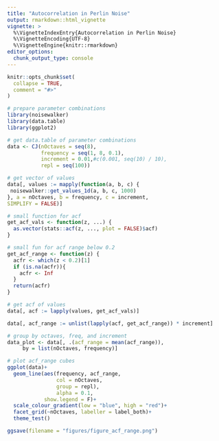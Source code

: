 ```yaml
---
title: "Autocorrelation in Perlin Noise"
output: rmarkdown::html_vignette
vignette: >
  %\VignetteIndexEntry{Autocorrelation in Perlin Noise}
  %\VignetteEncoding{UTF-8}
  %\VignetteEngine{knitr::rmarkdown}
editor_options: 
  chunk_output_type: console
---
```


```r
knitr::opts_chunk$set(
  collapse = TRUE,
  comment = "#>"
)
```

```r
# prepare parameter combinations
library(noisewalker)
library(data.table)
library(ggplot2)

# get data.table of parameter combinations
data <- CJ(nOctaves = seq(8), 
           frequency = seq(1, 8, 0.1), 
           increment = 0.01,#c(0.001, seq(10) / 10), 
           repl = seq(100))
```

```r
# get vector of values
data[, values := mapply(function(a, b, c) {
 noisewalker::get_values_1d(a, b, c, 1000) 
}, a = nOctaves, b = frequency, c = increment,
SIMPLIFY = FALSE)]
```

```r
# small function for acf
get_acf_vals <- function(z, ...) {
  as.vector(stats::acf(z, ..., plot = FALSE)$acf)
}

# small fun for acf range below 0.2
get_acf_range <- function(z) {
  acfr <- which(z < 0.2)[1]
  if (is.na(acfr)){
    acfr <- Inf
  }
  return(acfr)
}
```

```r
# get acf of values
data[, acf := lapply(values, get_acf_vals)]

data[, acf_range := unlist(lapply(acf, get_acf_range)) * increment]

# group by octaves, freq, and increment
data_plot <- data[, .(acf_range = mean(acf_range)),
     by = list(nOctaves, frequency)]
```

```r
# plot acf_range cubes
ggplot(data)+
  geom_line(aes(frequency, acf_range,
                col = nOctaves,
                group = repl),
                alpha = 0.1,
            show.legend = F)+
  scale_colour_gradient(low = "blue", high = "red")+
  facet_grid(~nOctaves, labeller = label_both)+
  theme_test()

ggsave(filename = "figures/figure_acf_range.png")
```


